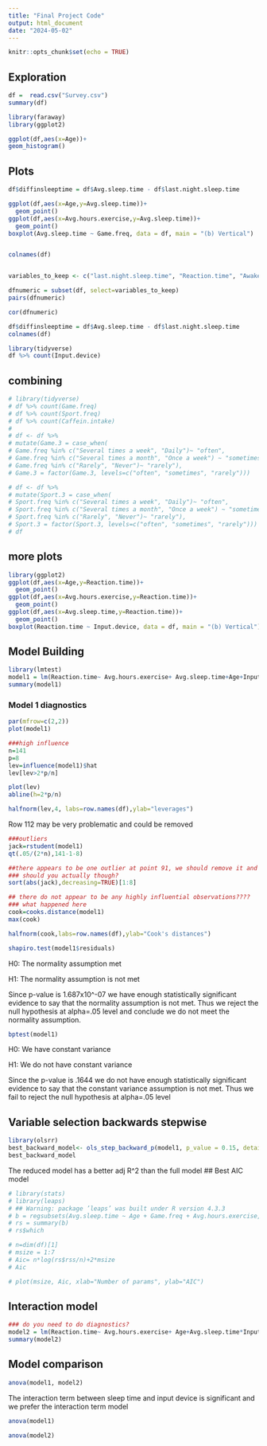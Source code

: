 ```yaml
---
title: "Final Project Code"
output: html_document
date: "2024-05-02"
---
```


```r
knitr::opts_chunk$set(echo = TRUE)
```

## Exploration

```r

df =  read.csv("Survey.csv")
summary(df)

```
  
```r
library(faraway) 
library(ggplot2) 

ggplot(df,aes(x=Age))+
geom_histogram()
```

## Plots


```r
df$diffinsleeptime = df$Avg.sleep.time - df$last.night.sleep.time

ggplot(df,aes(x=Age,y=Avg.sleep.time))+
  geom_point()
ggplot(df,aes(x=Avg.hours.exercise,y=Avg.sleep.time))+
  geom_point()
boxplot(Avg.sleep.time ~ Game.freq, data = df, main = "(b) Vertical")



```


```r

colnames(df)


variables_to_keep <- c("last.night.sleep.time", "Reaction.time", "Awake.hours", "Noise.level", "Avg.hours.exercise","Avg.sleep.time","Age")

dfnumeric = subset(df, select=variables_to_keep)
pairs(dfnumeric)

```
```r
cor(dfnumeric)
```
```r
df$diffinsleeptime = df$Avg.sleep.time - df$last.night.sleep.time
colnames(df)

```
```r
library(tidyverse)
df %>% count(Input.device)
```

## combining
```r
# library(tidyverse)
# df %>% count(Game.freq)
# df %>% count(Sport.freq)
# df %>% count(Caffein.intake)
# 
# df <- df %>%
# mutate(Game.3 = case_when(
# Game.freq %in% c("Several times a week", "Daily")~ "often",
# Game.freq %in% c("Several times a month", "Once a week") ~ "sometimes",
# Game.freq %in% c("Rarely", "Never")~ "rarely"),
# Game.3 = factor(Game.3, levels=c("often", "sometimes", "rarely")))

# df <- df %>%
# mutate(Sport.3 = case_when(
# Sport.freq %in% c("Several times a week", "Daily")~ "often",
# Sport.freq %in% c("Several times a month", "Once a week") ~ "sometimes",
# Sport.freq %in% c("Rarely", "Never")~ "rarely"),
# Sport.3 = factor(Sport.3, levels=c("often", "sometimes", "rarely")))
# df

```

## more plots
```r
library(ggplot2)
ggplot(df,aes(x=Age,y=Reaction.time))+
  geom_point()
ggplot(df,aes(x=Avg.hours.exercise,y=Reaction.time))+
  geom_point()
ggplot(df,aes(x=Avg.sleep.time,y=Reaction.time))+
  geom_point()
boxplot(Reaction.time ~ Input.device, data = df, main = "(b) Vertical")

```
## Model Building
```r
library(lmtest)
model1 = lm(Reaction.time~ Avg.hours.exercise+ Avg.sleep.time+Age+Input.device,data=df)
summary(model1)

```
### Model 1 diagnostics
```r
par(mfrow=c(2,2))
plot(model1)
```
```r
###high influence
n=141
p=8
lev=influence(model1)$hat
lev[lev>2*p/n]
```
```r
plot(lev)
abline(h=2*p/n)
```
```r
halfnorm(lev,4, labs=row.names(df),ylab="leverages")
```
Row 112 may be very problematic and could be removed
```r
###outliers
jack=rstudent(model1)
qt(.05/(2*n),141-1-8)
```
```r
##there appears to be one outlier at point 91, we should remove it and refit the model
### should you actually though?
sort(abs(jack),decreasing=TRUE)[1:8]
```


```r
## there do not appear to be any highly influential observations????
### what happened here
cook=cooks.distance(model1)
max(cook)
```
```r
halfnorm(cook,labs=row.names(df),ylab="Cook's distances")
```

```r
shapiro.test(model1$residuals)
```
H0: The normality assumption met

H1: The normality assumption is not met


Since p-value is 1.687x10^-07 we have enough statistically significant evidence to say that the normality assumption is not met. Thus we reject the null hypothesis at alpha=.05 level and conclude we do not meet the normality assumption.

```r
bptest(model1)
```
H0: We have constant variance

H1: We do not have constant variance

Since the p-value is .1644 we do not have enough statistically significant evidence to say that the constant variance assumption is not met. Thus we fail to reject the null hypothesis at alpha=.05 level

## Variable selection backwards stepwise
```r
library(olsrr)
best_backward_model<- ols_step_backward_p(model1, p_value = 0.15, details = FALSE)
best_backward_model
```
The reduced model has a better adj R^2 than the full model
## Best AIC model
```r
# library(stats)
# library(leaps)
# ## Warning: package ’leaps’ was built under R version 4.3.3
# b = regsubsets(Avg.sleep.time ~ Age + Game.freq + Avg.hours.exercise, data = df)
# rs = summary(b)
# rs$which
```

```r
# n=dim(df)[1]
# msize = 1:7
# Aic= n*log(rs$rss/n)+2*msize
# Aic
```

```r
# plot(msize, Aic, xlab="Number of params", ylab="AIC")
```


## Interaction model

```r
### do you need to do diagnostics?
model2 = lm(Reaction.time~ Avg.hours.exercise+ Age+Avg.sleep.time*Input.device,data=df)
summary(model2)
```

## Model comparison

```r
anova(model1, model2)
```
The interaction term between sleep time and input device is significant and we prefer the interaction term model
```r
anova(model1)
```
```r
anova(model2)
```




